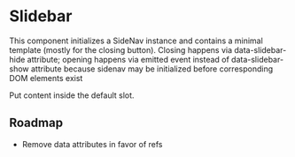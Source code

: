 # Slidebar

This component initializes a SideNav instance and contains a minimal template (mostly for the closing button).
Closing happens via data-slidebar-hide attribute; opening happens via emitted event instead of data-slidebar-show attribute
because sidenav may be initialized before corresponding DOM elements exist

Put content inside the default slot.

## Roadmap

- Remove data attributes in favor of refs
